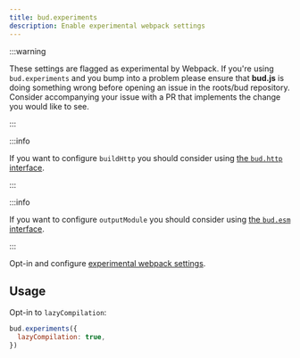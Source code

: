 ```yaml
---
title: bud.experiments
description: Enable experimental webpack settings
---
```


:::warning

These settings are flagged as experimental by Webpack. If you're using `bud.experiments` and you bump into a problem please ensure that
**bud.js** is doing something wrong before opening an issue in the roots/bud repository. Consider accompanying your issue with
a PR that implements the change you would like to see.

:::

:::info

If you want to configure `buildHttp` you should consider using [the `bud.http` interface](/guides/general-use/esmodules).

:::

:::info

If you want to configure `outputModule` you should consider using [the `bud.esm` interface](/guides/general-use/esmodules).

:::

Opt-in and configure [experimental webpack settings](https://webpack.js.org/configuration/experiments/#experiments).

## Usage

Opt-in to `lazyCompilation`:

```js
bud.experiments({
  lazyCompilation: true,
})
```
